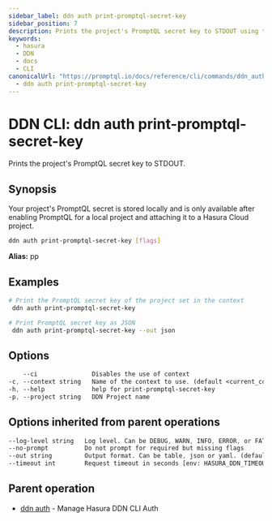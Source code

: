 ```yaml
---
sidebar_label: ddn auth print-promptql-secret-key
sidebar_position: 7
description: Prints the project's PromptQL secret key to STDOUT using the DDN CLI
keywords:
  - hasura
  - DDN
  - docs
  - CLI
canonicalUrl: "https://promptql.io/docs/reference/cli/commands/ddn_auth_print-promptql-secret-key"
  - ddn auth print-promptql-secret-key
---
```


# DDN CLI: ddn auth print-promptql-secret-key

Prints the project's PromptQL secret key to STDOUT.

## Synopsis

Your project's PromptQL secret is stored locally and is only available after enabling PromptQL for a local project and attaching it to a Hasura Cloud project.

```bash
ddn auth print-promptql-secret-key [flags]
```

**Alias:** pp

## Examples

```bash
# Print the PromptQL secret key of the project set in the context
 ddn auth print-promptql-secret-key

# Print PromptQL secret key as JSON
 ddn auth print-promptql-secret-key --out json
```

## Options

```sass
    --ci               Disables the use of context
-c, --context string   Name of the context to use. (default <current_context>)
-h, --help             help for print-promptql-secret-key
-p, --project string   DDN Project name
```

## Options inherited from parent operations

```sass
--log-level string   Log level. Can be DEBUG, WARN, INFO, ERROR, or FATAL. (default "INFO")
--no-prompt          Do not prompt for required but missing flags
--out string         Output format. Can be table, json or yaml. (default "table")
--timeout int        Request timeout in seconds [env: HASURA_DDN_TIMEOUT] (default 100)
```

## Parent operation

- [ddn auth](/reference/cli/commands/ddn_auth) - Manage Hasura DDN CLI Auth
